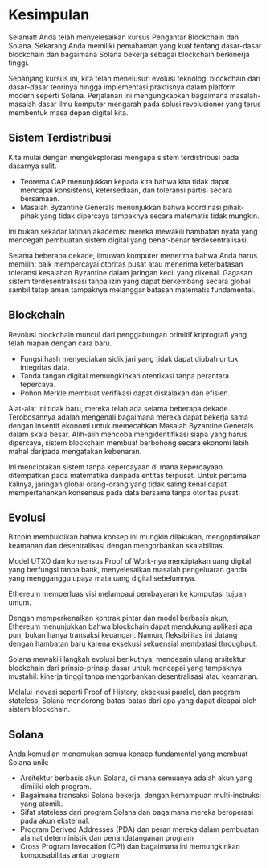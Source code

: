 
# Kesimpulan

Selamat! Anda telah menyelesaikan kursus Pengantar Blockchain dan Solana. Sekarang Anda memiliki pemahaman yang kuat tentang dasar-dasar blockchain dan bagaimana Solana bekerja sebagai blockchain berkinerja tinggi.

Sepanjang kursus ini, kita telah menelusuri evolusi teknologi blockchain dari dasar-dasar teorinya hingga implementasi praktisnya dalam platform modern seperti Solana. Perjalanan ini mengungkapkan bagaimana masalah-masalah dasar ilmu komputer mengarah pada solusi revolusioner yang terus membentuk masa depan digital kita.

## Sistem Terdistribusi

Kita mulai dengan mengeksplorasi mengapa sistem terdistribusi pada dasarnya sulit. 
- Teorema CAP menunjukkan kepada kita bahwa kita tidak dapat mencapai konsistensi, ketersediaan, dan toleransi partisi secara bersamaan. 
- Masalah Byzantine Generals menunjukkan bahwa koordinasi pihak-pihak yang tidak dipercaya tampaknya secara matematis tidak mungkin. 

Ini bukan sekadar latihan akademis: mereka mewakili hambatan nyata yang mencegah pembuatan sistem digital yang benar-benar terdesentralisasi.

Selama beberapa dekade, ilmuwan komputer menerima bahwa Anda harus memilih: baik mempercayai otoritas pusat atau menerima keterbatasan toleransi kesalahan Byzantine dalam jaringan kecil yang dikenal. Gagasan sistem terdesentralisasi tanpa izin yang dapat berkembang secara global sambil tetap aman tampaknya melanggar batasan matematis fundamental.

## Blockchain 

Revolusi blockchain muncul dari penggabungan primitif kriptografi yang telah mapan dengan cara baru. 
- Fungsi hash menyediakan sidik jari yang tidak dapat diubah untuk integritas data. 
- Tanda tangan digital memungkinkan otentikasi tanpa perantara tepercaya. 
- Pohon Merkle membuat verifikasi dapat diskalakan dan efisien.

Alat-alat ini tidak baru, mereka telah ada selama beberapa dekade. Terobosannya adalah mengenali bagaimana mereka dapat bekerja sama dengan insentif ekonomi untuk memecahkan Masalah Byzantine Generals dalam skala besar. Alih-alih mencoba mengidentifikasi siapa yang harus dipercaya, sistem blockchain membuat berbohong secara ekonomi lebih mahal daripada mengatakan kebenaran.

Ini menciptakan sistem tanpa kepercayaan di mana kepercayaan ditempatkan pada matematika daripada entitas terpusat. Untuk pertama kalinya, jaringan global orang-orang yang tidak saling kenal dapat mempertahankan konsensus pada data bersama tanpa otoritas pusat.

## Evolusi

Bitcoin membuktikan bahwa konsep ini mungkin dilakukan, mengoptimalkan keamanan dan desentralisasi dengan mengorbankan skalabilitas.

Model UTXO dan konsensus Proof of Work-nya menciptakan uang digital yang berfungsi tanpa bank, menyelesaikan masalah pengeluaran ganda yang mengganggu upaya mata uang digital sebelumnya.

Ethereum memperluas visi melampaui pembayaran ke komputasi tujuan umum.

Dengan memperkenalkan kontrak pintar dan model berbasis akun, Ethereum menunjukkan bahwa blockchain dapat mendukung aplikasi apa pun, bukan hanya transaksi keuangan. Namun, fleksibilitas ini datang dengan hambatan baru karena eksekusi sekuensial membatasi throughput.

Solana mewakili langkah evolusi berikutnya, mendesain ulang arsitektur blockchain dari prinsip-prinsip dasar untuk mencapai yang tampaknya mustahil: kinerja tinggi tanpa mengorbankan desentralisasi atau keamanan.

Melalui inovasi seperti Proof of History, eksekusi paralel, dan program stateless, Solana mendorong batas-batas dari apa yang dapat dicapai oleh sistem blockchain.

## Solana

Anda kemudian menemukan semua konsep fundamental yang membuat Solana unik:

- Arsitektur berbasis akun Solana, di mana semuanya adalah akun yang dimiliki oleh program.
- Bagaimana transaksi Solana bekerja, dengan kemampuan multi-instruksi yang atomik.
- Sifat stateless dari program Solana dan bagaimana mereka beroperasi pada akun eksternal.
- Program Derived Addresses (PDA) dan peran mereka dalam pembuatan alamat deterministik dan penandatanganan program
- Cross Program Invocation (CPI) dan bagaimana ini memungkinkan komposabilitas antar program